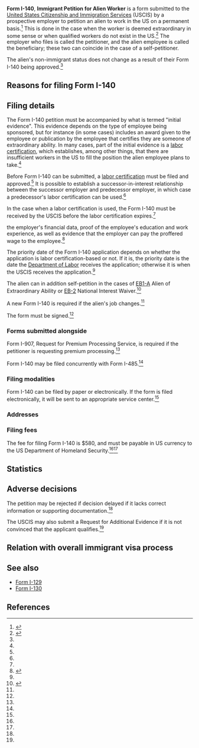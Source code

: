 '''Form I-140''', '''Immigrant Petition for Alien Worker''' is a form submitted to the [[United States Citizenship and Immigration Services]] (USCIS) by a prospective employer to petition an alien to work in the US on a permanent basis.<ref name="immihelp_140">{{cite web |url=http://www.immihelp.com/greencard/employmentbasedimmigration/i-140-immigrant-worker-petition.html |title=I-140: Immigrant Worker Petition |accessdate=February 9, 2016 |publisher=Immihelp}}</ref> This is done in the case when the worker is deemed extraordinary in some sense or when qualified workers do not exist in the US.<ref name="actual_i140">{{cite web |url=https://www.uscis.gov/sites/default/files/files/form/i-140instr.pdf |title=Instructions for Petition for Alien Worker |accessdate=February 14, 2016 |publisher=Department of Homeland Security}}</ref> The employer who files is called the petitioner, and the alien employee is called the beneficiary; these two can coincide in the case of a self-petitioner.

The alien's non-immigrant status does not change as a result of their Form I-140 being approved.<ref name="immihelp_140" />

==Reasons for filing Form I-140==

==Filing details==

The Form I-140 petition must be accompanied by what is termed "initial evidence". This evidence depends on the type of employee being sponsored, but for instance (in some cases) includes an award given to the employee or publication by the employee that certifies they are someone of extraordinary ability. In many cases, part of the initial evidence is a [[labor certification]], which establishes, among other things, that there are insufficient workers in the US to fill the position the alien employee plans to take.<ref name="actual_i140" />

Before Form I-140 can be submitted, a [[labor certification]] must be filed and approved.<ref name="immihelp_140" /> It is possible to establish a successor-in-interest relationship between the successor employer and predecessor employer, in which case a predecessor's labor certification can be used.<ref name="wegreened_140" />

In the case when a labor certification is used, the Form I-140 must be received by the USCIS before the labor certification expires.<ref name="actual_i140" />

the employer's financial data, proof of the employee's education and work experience, as well as evidence that the employer can pay the proffered wage to the employee.<ref name="greencardapply">{{cite web |url=http://www.greencardapply.com/i140.htm |title=Form I-140 Green Card DIY Package |accessdate=February 14, 2016 |publisher=Green Card Apply Service}}</ref>

The priority date of the Form I-140 application depends on whether the application is labor certification-based or not. If it is, the priority date is the date the [[Department of Labor]] receives the application; otherwise it is when the USCIS receives the application.<ref name="immihelp_140" />

The alien can in addition self-petition in the cases of [[EB-1 visa|EB1-A]] Alien of Extraordinary Ability or [[EB-2 visa|EB-2]] National Interest Waiver.<ref name="wegreened_140">{{cite web |url=http://www.wegreened.com/I-140-and-I-485-concurrent-filing |title=Frequently Asked Questions of Form I-140(Immigrant Petition for Alien Worker) and Concurrent Filing of I-140 and I-485 |accessdate=February 9, 2016 |publisher=North America immigration Law Group}}</ref>


A new Form I-140 is required if the alien's job changes.<ref name="immihelp_140" />

The form must be signed.<ref name="actual_i140" />

===Forms submitted alongside===



Form I-907, Request for Premium Processing Service, is required if the petitioner is requesting premium processing.<ref name="wegreened_140" />

Form I-140 may be filed concurrently with Form I-485.<ref name="wegreened_140" />

===Filing modalities===

Form I-140 can be filed by paper or electronically. If the form is filed electronically, it will be sent to an appropriate service center.<ref name="wegreened_140" />

===Addresses===

===Filing fees===

The fee for filing Form I-140 is $580, and must be payable in US currency to the US Department of Homeland Security.<ref name="actual_i140"/><ref name="wegreened_140" />

==Statistics==

==Adverse decisions==

The petition may be rejected if decision delayed if it lacks correct information or supporting documentation.<ref name="wegreened_140" />

The USCIS may also submit a Request for Additional Evidence if it is not convinced that the applicant qualifies.<ref name="wegreened_140" />

==Relation with overall immigrant visa process==

==See also==

* [[Form I-129]]
* [[Form I-130]]

==References==

{{reflist|30em}}
